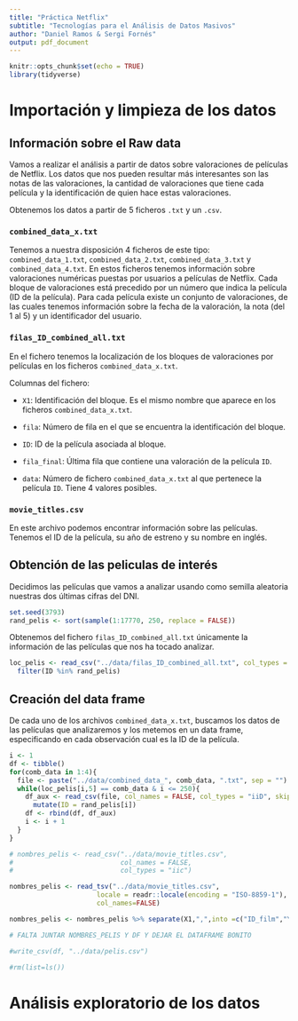 ```yaml
---
title: "Práctica Netflix"
subtitle: "Tecnologías para el Análisis de Datos Masivos"
author: "Daniel Ramos & Sergi Fornés"
output: pdf_document
---
```


```r
knitr::opts_chunk$set(echo = TRUE)
library(tidyverse)
```

# Importación y limpieza de los datos

## Información sobre el Raw data

Vamos a realizar el análisis a partir de datos sobre valoraciones de películas de Netflix. Los datos que nos pueden resultar más interesantes son las notas de las valoraciones, la cantidad de valoraciones que tiene cada película y la identificación de quien hace estas valoraciones.

Obtenemos los datos a partir de 5 ficheros `.txt` y un `.csv`.

### `combined_data_x.txt`

Tenemos a nuestra disposición 4 ficheros de este tipo: `combined_data_1.txt`, `combined_data_2.txt`, `combined_data_3.txt` y `combined_data_4.txt`. En estos ficheros tenemos información sobre valoraciones numéricas puestas por usuarios a películas de Netflix. Cada bloque de valoraciones está precedido por un número que indica la película (ID de la película). Para cada película existe un conjunto de valoraciones, de las cuales tenemos información sobre la fecha de la valoración, la nota (del 1 al 5) y un identificador del usuario.

### `filas_ID_combined_all.txt`

En el fichero tenemos la localización de los bloques de valoraciones por películas en los ficheros `combined_data_x.txt`.

Columnas del fichero: 

* `X1`: Identificación del bloque. Es el mismo nombre que aparece en los ficheros `combined_data_x.txt`.

* `fila`: Número de fila en el que se encuentra la identificación del bloque.

* `ID`: ID de la película asociada al bloque.

* `fila_final`: Última fila que contiene una valoración de la película `ID`.

* `data`: Número de fichero `combined_data_x.txt` al que pertenece la película `ID`. Tiene 4 valores posibles.

### `movie_titles.csv`

En este archivo podemos encontrar información sobre las películas. Tenemos el ID de la película, su año de estreno y su nombre en inglés.

## Obtención de las peliculas de interés

Decidimos las películas que vamos a analizar usando como semilla aleatoria nuestras dos últimas cifras del DNI.

```r
set.seed(3793)
rand_pelis <- sort(sample(1:17770, 250, replace = FALSE))
```

Obtenemos del fichero `filas_ID_combined_all.txt` únicamente la información de las películas que nos ha tocado analizar.

```r
loc_pelis <- read_csv("../data/filas_ID_combined_all.txt", col_types = "ciiii") %>%
  filter(ID %in% rand_pelis)
```

## Creación del data frame

De cada uno de los archivos `combined_data_x.txt`, buscamos los datos de las películas que analizaremos y los metemos en un data frame, especificando en cada observación cual es la ID de la película.

```r
i <- 1
df <- tibble()
for(comb_data in 1:4){
  file <- paste("../data/combined_data_", comb_data, ".txt", sep = "")
  while(loc_pelis[i,5] == comb_data & i <= 250){
    df_aux <- read_csv(file, col_names = FALSE, col_types = "iiD", skip = loc_pelis[[i,2]], n_max = loc_pelis[[i,4]] - loc_pelis[[i,2]]) %>%
      mutate(ID = rand_pelis[i])
    df <- rbind(df, df_aux)
    i <- i + 1
  }
}
```



```r
# nombres_pelis <- read_csv("../data/movie_titles.csv",
#                           col_names = FALSE,
#                           col_types = "iic")

nombres_pelis <- read_tsv("../data/movie_titles.csv",
                      locale = readr::locale(encoding = "ISO-8859-1"),
                      col_names=FALSE)

nombres_pelis <- nombres_pelis %>% separate(X1,",",into =c("ID_film","Year","Title"), extra="merge")

# FALTA JUNTAR NOMBRES_PELIS Y DF Y DEJAR EL DATAFRAME BONITO

#write_csv(df, "../data/pelis.csv")

#rm(list=ls())
```

# Análisis exploratorio de los datos
